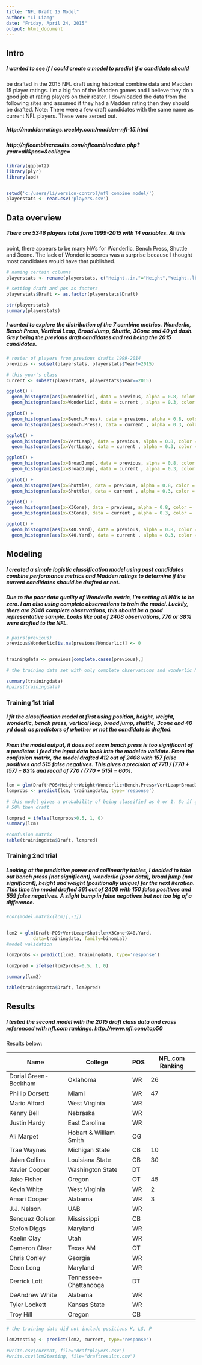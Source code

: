 ```yaml
---
title: "NFL Draft 15 Model"
author: "Li Liang"
date: "Friday, April 24, 2015"
output: html_document
---
```


## Intro
##### I wanted to see if I could create a model to predict if a candidate should
be drafted in the 2015 NFL draft using historical combine data and Madden 15
player ratings. I'm a big fan of the Madden games and I believe they do a good
job at rating players on their roster. I downloaded the data from the following
sites and assumed if they had a Madden rating then they should be drafted. 
Note: There were a few draft candidates with the same name as current NFL
players. These were zeroed out. 

##### http://maddenratings.weebly.com/madden-nfl-15.html

##### http://nflcombineresults.com/nflcombinedata.php?year=all&pos=&college=



```r
library(ggplot2)
library(plyr)
library(aod)


setwd('c:/users/li/version-control/nfl combine model/')
playerstats <- read.csv('players.csv')
```

## Data overview

##### There are 5346 players total form 1999-2015 with 14 variables. At this
point, there appears to be many NA's for Wonderlic, Bench Press, Shuttle and
3cone. The lack of Wonderlic scores was a surprise because I thought most
candidates would have that published. 

  
```r
# naming certain columns
playerstats <- rename(playerstats, c("Height..in."="Height","Weight..lbs."="Weight", "Vert.Leap..in."="VertLeap", "Broad.Jump..in."="BroadJump"))

# setting draft and pos as factors
playerstats$Draft <- as.factor(playerstats$Draft)

str(playerstats)
summary(playerstats)
```

##### I wanted to explore the distribution of the 7 combine metrics. Wonderlic, Bench Press, Vertical Leap, Broad Jump, Shuttle, 3Cone and 40 yd dash. Grey being the previous draft candidates and red being the 2015 candidates.

```r
# roster of players from previous drafts 1999-2014 
previous <- subset(playerstats, playerstats$Year!=2015)

# this year's class
current <- subset(playerstats, playerstats$Year==2015)

ggplot() +
  geom_histogram(aes(x=Wonderlic), data = previous, alpha = 0.8, color = 'grey', fill = 'white') +
  geom_histogram(aes(x=Wonderlic), data = current , alpha = 0.3, color = 'darkred', fill = 'red') 

ggplot() +
  geom_histogram(aes(x=Bench.Press), data = previous, alpha = 0.8, color = 'grey', fill = 'white') +
  geom_histogram(aes(x=Bench.Press), data = current , alpha = 0.3, color = 'darkred', fill = 'red') 

ggplot() +
  geom_histogram(aes(x=VertLeap), data = previous, alpha = 0.8, color = 'grey', fill = 'white') +
  geom_histogram(aes(x=VertLeap), data = current , alpha = 0.3, color = 'darkred', fill = 'red') 

ggplot() +
  geom_histogram(aes(x=BroadJump), data = previous, alpha = 0.8, color = 'grey', fill = 'white') +
  geom_histogram(aes(x=BroadJump), data = current , alpha = 0.3, color = 'darkred', fill = 'red') 

ggplot() +
  geom_histogram(aes(x=Shuttle), data = previous, alpha = 0.8, color = 'grey', fill = 'white') +
  geom_histogram(aes(x=Shuttle), data = current , alpha = 0.3, color = 'darkred', fill = 'red') 

ggplot() +
  geom_histogram(aes(x=X3Cone), data = previous, alpha = 0.8, color = 'grey', fill = 'white') +
  geom_histogram(aes(x=X3Cone), data = current , alpha = 0.3, color = 'darkred', fill = 'red') 

ggplot() +
  geom_histogram(aes(x=X40.Yard), data = previous, alpha = 0.8, color = 'grey', fill = 'white') +
  geom_histogram(aes(x=X40.Yard), data = current , alpha = 0.3, color = 'darkred', fill = 'red') 


```

## Modeling

##### I created a simple logistic classification model using past candidates combine performance metrics and Madden ratings to determine if the current candidates should be drafted or not. 

##### Due to the poor data quality of Wonderlic metric, I'm setting all NA's to be zero. I am also using complete observations to train the model. Luckily, there are 2048 complete observations, this should be a good representative sample. Looks like out of 2408 observations, 770 or 38% were drafted to the NFL.

```r

# pairs(previous)
previous$Wonderlic[is.na(previous$Wonderlic)] <- 0


trainingdata <- previous[complete.cases(previous),]

# the training data set with only complete observations and wonderlic NAs set to 0

summary(trainingdata)
#pairs(trainingdata)


```

### Training 1st trial

##### I fit the classification model at first using position, height, weight, wonderlic, bench press, vertical leap, broad jump, shuttle, 3cone and 40 yd dash as predictors of whether or not the candidate is drafted.

##### From the model output, it does not seem bench press is too significant of a predictor. I feed the input data back into the model to validate. From the confusion matrix, the model drafted 412 out of 2408 with 157 false positives and 515 false negatives. This gives a precision of 770 / (770 + 157) = 83% and recall of 770 / (770 + 515) = 60%.

```r

lcm = glm(Draft~POS+Height+Weight+Wonderlic+Bench.Press+VertLeap+BroadJump+Shuttle+X3Cone+X40.Yard, data=trainingdata, family=binomial)
lcmprobs <- predict(lcm, trainingdata, type='response')

# this model gives a probability of being classified as 0 or 1. So if greater than
# 50% then draft

lcmpred = ifelse(lcmprobs>0.5, 1, 0)
summary(lcm)

#confusion matrix
table(trainingdata$Draft, lcmpred)
```

### Training 2nd trial

##### Looking at the predictive power and collinearity tables, I decided to take out bench press (not significant), wonderlic (poor data), broad jump (not significant), height and weight (positionally unique) for the next iteration. This time the model drafted  361 out of 2408 with 150 false positives and 559 false negatives. A slight bump in false negatives but not too big of a difference.


```r
#cor(model.matrix(lcm)[,-1])


lcm2 = glm(Draft~POS+VertLeap+Shuttle+X3Cone+X40.Yard,
          data=trainingdata, family=binomial)
#model validation 

lcm2probs <- predict(lcm2, trainingdata, type='response')

lcm2pred = ifelse(lcm2probs>0.5, 1, 0)

summary(lcm2)

table(trainingdata$Draft, lcm2pred)

```

## Results

##### I tested the second model with the 2015 draft class data and cross referenced with nfl.com rankings. http://www.nfl.com/top50
Results below:

Name                  |College | POS | NFL.com Ranking
----------------------|--------|-----|----------------
Dorial Green-Beckham	|Oklahoma|WR | 26
Phillip Dorsett	      |Miami	 |WR | 47
Mario Alford	        |West Virginia |	WR | 
Kenny Bell	          |Nebraska	| WR|
Justin Hardy	        |East Carolina	| WR|
Ali Marpet	          |Hobart & William Smith	| OG|
Trae Waynes	          |Michigan State	| CB| 10
Jalen Collins	        |Louisiana State	| CB| 30
Xavier Cooper	        |Washington State	| DT|
Jake Fisher	          |Oregon	| OT| 45
Kevin White           |West Virginia	| WR| 2 
Amari Cooper	        |Alabama	| WR| 3
J.J. Nelson	          |UAB	| WR|
Senquez Golson	      |Mississippi	| CB|
Stefon Diggs	        |Maryland	| WR|
Kaelin Clay	          |Utah	| WR|
Cameron Clear	        |Texas AM	| OT|
Chris Conley	        |Georgia	| WR|
Deon Long	            |Maryland	| WR|
Derrick Lott	        |Tennessee-Chattanooga	| DT|
DeAndrew White	      |Alabama	| WR|
Tyler Lockett	        |Kansas State	| WR|
Troy Hill	            |Oregon	| CB|


```r
# the training data did not include positions K, LS, P 

lcm2testing <- predict(lcm2, current, type='response')

#write.csv(current, file="draftplayers.csv")
#write.csv(lcm2testing, file="draftresults.csv")
```


